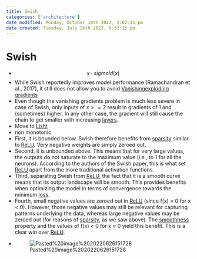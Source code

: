 ```yaml
---
title: Swish
categories: ['architecture']
date modified: Monday, October 10th 2022, 2:02:15 pm
date created: Tuesday, July 26th 2022, 8:33:15 pm
---
```


# Swish
- $$x\cdot sigmoid(x)$$
- While Swish reportedly improves model performance (Ramachandran et al., 2017), it still does not allow you to avoid [Vanishingexploding gradients](Vanishingexploding%20gradients.qmd)
- Even though the vanishing gradients problem is much less severe in case of Swish, only inputs of $x >= 2$ result in gradients of 1 and (sometimes) higher. In any other case, the gradient will still cause the chain to get smaller with increasing [layers](Layers.qmd).
- Move to [Lisht](Lisht.qmd)
- non monotonic
- First, it is bounded below. Swish therefore benefits from [sparsity](sparsity.qmd) similar to [ReLU](Relu.qmd). Very negative weights are simply zeroed out.
- Second, it is unbounded above. This means that for very large values, the outputs do not saturate to the maximum value (i.e., to 1 for all the neurons). According to the authors of the Swish paper, this is what set [ReLU](Relu.qmd) apart from the more traditional activation functions.
- Third, separating Swish from [ReLU](Relu.qmd), the fact that it is a smooth curve means that its output landscape will be smooth. This provides benefits when optimizing the model in terms of convergence towards the minimum [loss](loss.qmd).
- Fourth, small negative values are zeroed out in [ReLU](Relu.qmd) (since f(x) = 0 for x < 0). However, those negative values may still be relevant for capturing patterns underlying the data, whereas large negative values may be zeroed out (for reasons of [sparsity](sparsity.qmd), as we saw above). The [smoothness](Smoothness.qmd) property and the values of f(x) < 0 for x ≈ 0 yield this benefit. This is a clear win over [ReLU](Relu.qmd).
- ![Pasted%20image%2020220626151728](images/Pasted%20image%2020220626151728.png)



